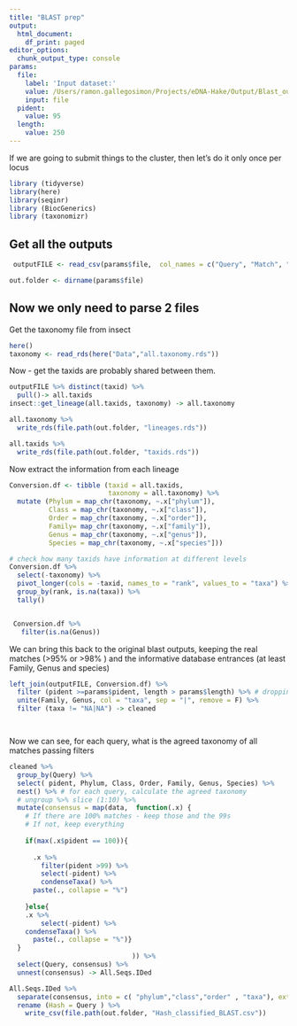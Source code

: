 ```yaml
---
title: "BLAST prep"
output:
  html_document:
    df_print: paged
editor_options:
  chunk_output_type: console
params:
  file:
    label: 'Input dataset:'
    value: /Users/ramon.gallegosimon/Projects/eDNA-Hake/Output/Blast_output_20210714_11_02
    input: file
  pident:
    value: 95
  length:
    value: 250  
---
```


If we are going to submit things to the cluster, then let's do it only once per locus

```r
library (tidyverse)
library(here)
library(seqinr)
library (BiocGenerics)
library (taxonomizr)
```

## Get all the outputs

```r
 outputFILE <- read_csv(params$file,  col_names = c("Query", "Match", "pident", "length", "mismatch", "gapopen", "sstart", "send", "evalue", "bitscore", "taxid"))

out.folder <- dirname(params$file)
```

## Now we only need to parse 2 files


<!-- Done it. Now import those files -->



Get the taxonomy file from insect
```r
here()
taxonomy <- read_rds(here("Data","all.taxonomy.rds"))
```

Now - get  the taxids are probably shared between them.

```r

outputFILE %>% distinct(taxid) %>%
  pull()-> all.taxids
insect::get_lineage(all.taxids, taxonomy) -> all.taxonomy

all.taxonomy %>%
  write_rds(file.path(out.folder, "lineages.rds"))

all.taxids %>%
  write_rds(file.path(out.folder, "taxids.rds"))
```


Now extract the information from  each lineage

```r
Conversion.df <- tibble (taxid = all.taxids,
                         taxonomy = all.taxonomy) %>%
  mutate (Phylum = map_chr(taxonomy, ~.x["phylum"]),
          Class = map_chr(taxonomy, ~.x["class"]),
          Order = map_chr(taxonomy, ~.x["order"]),
          Family= map_chr(taxonomy, ~.x["family"]),
          Genus = map_chr(taxonomy, ~.x["genus"]),
          Species = map_chr(taxonomy, ~.x["species"]))

# check how many taxids have information at different levels
Conversion.df %>%
  select(-taxonomy) %>%
  pivot_longer(cols = -taxid, names_to = "rank", values_to = "taxa") %>%
  group_by(rank, is.na(taxa)) %>%
  tally()


 Conversion.df %>%
   filter(is.na(Genus))
```

We can bring this back to the original blast outputs, keeping the real matches (>95% or >98% ) and the informative database entrances (at least Family, Genus and species)

```r
left_join(outputFILE, Conversion.df) %>%
  filter (pident >=params$pident, length > params$length) %>% # dropping unreliable blast
  unite(Family, Genus, col = "taxa", sep = "|", remove = F) %>%
  filter (taxa != "NA|NA") -> cleaned




```

Now we can see, for each query, what is the agreed taxonomy of all matches passing filters

```r
cleaned %>%
  group_by(Query) %>%
  select( pident, Phylum, Class, Order, Family, Genus, Species) %>%
  nest() %>% # for each query, calculate the agreed taxonomy
  # ungroup %>% slice (1:10) %>%
  mutate(consensus = map(data,  function(.x) { 
    # If there are 100% matches - keep those and the 99s
    # If not, keep everything
    
    if(max(.x$pident == 100)){
      
      .x %>% 
        filter(pident >99) %>% 
        select(-pident) %>% 
        condenseTaxa() %>%
      paste(., collapse = "%")
      
    }else{
    .x %>% 
        select(-pident) %>% 
    condenseTaxa() %>%
      paste(., collapse = "%")}
  }
                               )) %>%
  select(Query, consensus) %>%
  unnest(consensus) -> All.Seqs.IDed

All.Seqs.IDed %>%
  separate(consensus, into = c( "phylum","class","order" , "taxa"), extra = "merge") %>%
  rename (Hash = Query ) %>%
    write_csv(file.path(out.folder, "Hash_classified_BLAST.csv"))
```

